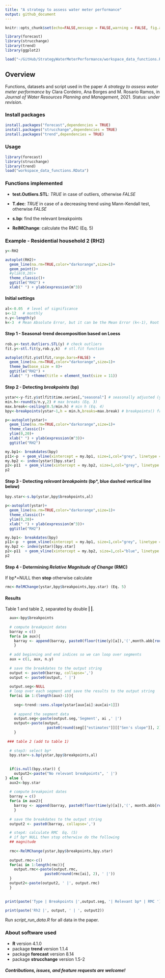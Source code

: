 ---
title: "A strategy to assess water meter performance"
output: github_document
---

```{r include=FALSE}
knitr::opts_chunk$set(echo=FALSE,message = FALSE,warning = FALSE, fig.align="center")
```



```{r, echo=FALSE}
library(forecast)
library(strucchange)
library(trend)
library(ggplot2)
```



```{r, echo=FALSE}
load("~/GitHub/StrategyWaterMeterPerformance/workspace_data_functions.RData")
```

## Overview

Functions, datasets and script used in the paper *A strategy to assess water meter performance* by Clara Cordeiro, Ana Borges and M. Rosario Ramos, in *Journal of Water Resources Planning and Management*, 2021. Status: *under revision*.

### Install packages

```R
install.packages("forecast",dependencies = TRUE)
install.packages("strucchange",dependencies = TRUE)
install.packages("trend",dependencies = TRUE)
```

### Usage 

```R
library(forecast)  
library(strucchange) 
library(trend) 
load("workspace_data_functions.RData")
```

### Functions implemented 

- **test.Outliers.STL**: *TRUE* in case of outliers, otherwise *FALSE*

- **T.dec**: *TRUE* in case of a decreasing trend using Mann-Kendall test, otherwise *FALSE*

- **s.bp**: find the relevant breakpoints

- **RelMChange**: calculate the RMC (Eq. 5)


### Example - Residential household 2 (RH2)

```R
y<-RH2
```

```{r fig.height=3,fig.width=6}
autoplot(RH2)+
  geom_line(na.rm=TRUE,color="darkorange",size=1)+
  geom_point()+
  #ylim(0,20)+
  theme_classic()+
  ggtitle("RH2") +
  xlab(" ") + ylab(expression(m^3))

```

#### Initial settings

```R
al<-0.05  # level of significance
s<-12   # monthly
n.y<-length(y)  
k<-3  # Mean Absolute Error, but it can be the Mean Error (k<-1), Root Mean Square Error (k<-2); see accuracy() from package forecast for more information about it.
```

#### Step 1 - Seasonal-trend decomposition based on Loess

```R
rob.y<-test.Outliers.STL(y) # check outliers
fit.y<-stl.fit(y,rob.y,k)  # stl.fit function
```

```{r fig.height=4,fig.width=6}
autoplot(fit.y$stlfit,range.bars=FALSE) +
  geom_line(na.rm=TRUE,color="darkorange",size=1)+
  theme_bw(base_size = 8)+
  ggtitle("RH2") +
  xlab(" ") +theme(title = element_text(size = 11))
```

#### Step 2 - Detecting *breakpoints* (bp)

```R
ystar<-y-fit.y$stlfit$time.series[,"seasonal"] # seasonally adjusted (y*)  (Eq.2)
min.h<-round(s/n.y,2) # max breaks (Eq. 3)
max.break<-ceiling(0.5/min.h) # min h (Eq. 4)
bpy<-breakpoints(ystar~1,h = min.h,breaks=max.break) # breakpoints() from package strucchange
```

```{r fig.height=3,fig.width=6}
p<-autoplot(ystar)+
  geom_line(na.rm=TRUE,color="darkorange",size=1)+
  theme_classic()+
  ylim(0,20)+
  xlab(" ") + ylab(expression(m^3))+
  ggtitle("RH2")

my.bp1<- breakdates(bpy)
p11<-p  + geom_vline(xintercept = my.bp1, size=1,col="grey", linetype = "dashed")
my.bp2 <- index(ystar)[bpy.star]
p2<-p11  + geom_vline(xintercept = my.bp2, size=1,col="grey", linetype = "dashed")
p2
```


#### Step 3 - Detecting *relevant breakpoints* (bp*, blue dashed vertical line below)

```R
bpy.star<-s.bp(ystar,bpy$breakpoints,al)
```
```{r fig.height=3,fig.width=6}
p<-autoplot(ystar)+
  geom_line(na.rm=TRUE,color="darkorange",size=1)+
  theme_classic()+
  ylim(0,20)+
  xlab(" ") + ylab(expression(m^3))+
  ggtitle("RH2")

my.bp1<- breakdates(bpy)
p11<-p  + geom_vline(xintercept = my.bp1, size=1,col="grey", linetype = "dashed")
my.bp2 <- index(ystar)[bpy.star]
p2<-p11  + geom_vline(xintercept = my.bp2, size=1,col="blue", linetype = "dashed")
p2
```

#### Step 4 - Determining *Relative Magnitude of Change* (RMC) 

If bp*=NULL then **stop** otherwise calculate

```R
rmc<-RelMChange(ystar,bpy$breakpoints,bpy.star) (Eq. 5)
```

#### Results 

Table 1 and table 2, separated by double **|  |**. 

```{r, echo=FALSE}
  
  aux<-bpy$breakpoints
  
  # compute breakpoint dates
  barray = c()
  for(a in aux){
    barray <- append(barray, paste0(floor(time(y)[a]),'(',month.abb[round(((time(y)[a] %% 1)*12) + 1)],')'))
    }
  
  # add beginning and end indices so we can loop over segments
  aux = c(1, aux, n.y)
  
  # save the breakdates to the output string
  output <- paste0(barray, collapse=',') 
  output <- paste0(output, ' |')
  
  output.seg<-NULL
  # loop over each segment and save the results to the output string
  for(ai in 1:(length(aux)-1)){
    
    seg<-trend::sens.slope(ystar[aux[ai]:aux[ai+1]])
    
    # append the segment data
    output.seg<-paste(output.seg,'Segment', ai ,' |')
    output<-paste(output, 
                   paste0(round(seg[["estimates"]][["Sen's slope"]], 2), '(',round(seg[["p.value"]], 5),')', ' |'))
    }
  
 ### table 2 (add to table 1)
  
  # step3: select bp*
  bpy.star<-s.bp(ystar,bpy$breakpoints,al)
  
  
  if(is.null(bpy.star)) {
    output2<-paste("No relevant breakpoints", ' |')
} else {
  aux2<-bpy.star
  
  # compute breakpoint dates
  barray = c()
  for(a in aux2){
    barray <- append(barray, paste0(floor(time(y)[a]),'(', month.abb[round(((time(y)[a] %% 1)*12) + 1)], ')'))
    }
  
  # save the breakdates to the output string
  output2 <- paste0(barray, collapse=',') 

  # step4: calculate RMC  Eq. (5)
  # if bp* NULL then stop otherwise do the following
  ## magnitude
  
  rmc<-RelMChange(ystar,bpy$breakpoints,bpy.star)
  
  output.rmc<-c()
  for(ai in 1:length(rmc)){
    output.rmc<-paste(output.rmc, 
                  paste0(round(rmc[ai], 2), ' |'))
  }
  output2<-paste(output2, ' |', output.rmc)
  }
  
  
print(paste('Type | Breakpoints |',output.seg, '| Relevant bp* | RMC '))
  
print(paste('Rh2 |', output, ' | ', output2))
```

Run *script_run_data.R* for all data in the paper.

### About software used

- **R** version 4.1.0
- package **trend** version 1.1.4
- package **forecast** version 8.14
- package **strucchange** version 1.5-2

#### *Contributions, issues, and feature requests are welcome!*